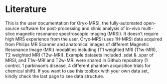 # Literature

This is the user documentation for Oryx-MRSI, the fully-automated open-source software for post-processing and clinic analysis of in-vivo multi-slice magnetic resonance spectroscopic imaging (MRSI). It doesn’t require high MRS experience from the user. Oryx-MRSI uses 1H-MRSI data acquired from Philips MR Scanner and anatomical images of different Magnetic Resonance Image (MRI) modalities including (T1 weighted MRI (T1w-MRI), T2 weighted MRI (T2w-MRI). Example datasets included .sdat & .spar of MRSI, and T1w-MRI and T2w-MRI were shared in Github repository (1 control, 1 parkinson’s disease, 4 different phantom acquisition trials for chemical shift). If you want to use this toolbox with your own data set, kindly check the last page to see data structure. 




